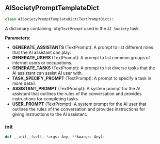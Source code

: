 <a id="camel.prompts.ai_society"></a>

<a id="camel.prompts.ai_society.AISocietyPromptTemplateDict"></a>

## AISocietyPromptTemplateDict

```python
class AISocietyPromptTemplateDict(TextPromptDict):
```

A dictionary containing :obj:`TextPrompt` used in the `AI Society`
task.

**Parameters:**

- **GENERATE_ASSISTANTS** (TextPrompt): A prompt to list different roles that the AI assistant can play.
- **GENERATE_USERS** (TextPrompt): A prompt to list common groups of internet users or occupations.
- **GENERATE_TASKS** (TextPrompt): A prompt to list diverse tasks that the AI assistant can assist AI user with.
- **TASK_SPECIFY_PROMPT** (TextPrompt): A prompt to specify a task in more detail.
- **ASSISTANT_PROMPT** (TextPrompt): A system prompt for the AI assistant that outlines the rules of the conversation and provides instructions for completing tasks.
- **USER_PROMPT** (TextPrompt): A system prompt for the AI user that outlines the rules of the conversation and provides instructions for giving instructions to the AI assistant.

<a id="camel.prompts.ai_society.AISocietyPromptTemplateDict.__init__"></a>

### __init__

```python
def __init__(self, *args: Any, **kwargs: Any):
```
